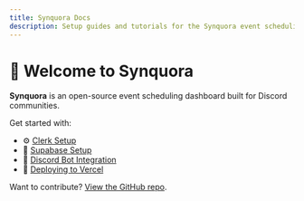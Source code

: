 ```yaml
---
title: Synquora Docs
description: Setup guides and tutorials for the Synquora event scheduling app.
---
```


# 👋 Welcome to Synquora

**Synquora** is an open-source event scheduling dashboard built for Discord communities.

Get started with:
- ⚙️ [Clerk Setup](guides/clerk)
- 🧪 [Supabase Setup](guides/supabase)
- 🤖 [Discord Bot Integration](guides/discord-bot)
- 🚀 [Deploying to Vercel](guides/vercel)

Want to contribute? [View the GitHub repo](https://github.com/margauxflores/synquora).
